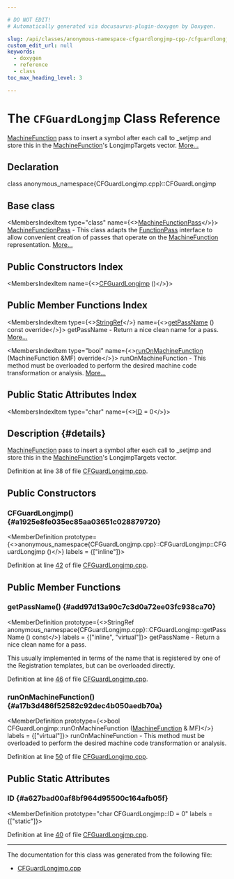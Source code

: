 ```yaml
---

# DO NOT EDIT!
# Automatically generated via docusaurus-plugin-doxygen by Doxygen.

slug: /api/classes/anonymous-namespace-cfguardlongjmp-cpp-/cfguardlongjmp
custom_edit_url: null
keywords:
  - doxygen
  - reference
  - class
toc_max_heading_level: 3

---
```





# The `CFGuardLongjmp` Class Reference

<DoxygenPage pluginConfig={pluginConfig}>

<a href="/docs/api/classes/llvm/machinefunction">MachineFunction</a> pass to insert a symbol after each call to &#95;setjmp and store this in the <a href="/docs/api/classes/llvm/machinefunction">MachineFunction</a>&#39;s LongjmpTargets vector. <a href="#details">More...</a>

## Declaration

<CodeBlock>class anonymous_namespace{CFGuardLongjmp.cpp}::CFGuardLongjmp</CodeBlock>

## Base class

<MembersIndex>

<MembersIndexItem
  type="class"
  name={<><a href="/docs/api/classes/llvm/machinefunctionpass">MachineFunctionPass</a></>}>
<a href="/docs/api/classes/llvm/machinefunctionpass">MachineFunctionPass</a> - This class adapts the <a href="/docs/api/classes/llvm/functionpass">FunctionPass</a> interface to allow convenient creation of passes that operate on the <a href="/docs/api/classes/llvm/machinefunction">MachineFunction</a> representation. <a href="/docs/api/classes/llvm/machinefunctionpass/#details">More...</a>
</MembersIndexItem>

</MembersIndex>

## Public Constructors Index

<MembersIndex>

<MembersIndexItem
  name={<><a href="#a1925e8fe035ec85aa03651c028879720">CFGuardLongjmp</a> ()</>}>
</MembersIndexItem>

</MembersIndex>

## Public Member Functions Index

<MembersIndex>

<MembersIndexItem
  type={<><a href="/docs/api/classes/llvm/stringref">StringRef</a></>}
  name={<><a href="#add97d13a90c7c3d0a72ee03fc938ca70">getPassName</a> () const override</>}>
getPassName - Return a nice clean name for a pass. <a href="#add97d13a90c7c3d0a72ee03fc938ca70">More...</a>
</MembersIndexItem>

<MembersIndexItem
  type="bool"
  name={<><a href="#a17b3d486f52582c92dec4b050aedb70a">runOnMachineFunction</a> (MachineFunction &amp;MF) override</>}>
runOnMachineFunction - This method must be overloaded to perform the desired machine code transformation or analysis. <a href="#a17b3d486f52582c92dec4b050aedb70a">More...</a>
</MembersIndexItem>

</MembersIndex>

## Public Static Attributes Index

<MembersIndex>

<MembersIndexItem
  type="char"
  name={<><a href="#a627bad00af8bf964d95500c164afb05f">ID</a> = 0</>}>
</MembersIndexItem>

</MembersIndex>

## Description {#details}

<a href="/docs/api/classes/llvm/machinefunction">MachineFunction</a> pass to insert a symbol after each call to &#95;setjmp and store this in the <a href="/docs/api/classes/llvm/machinefunction">MachineFunction</a>&#39;s LongjmpTargets vector.

Definition at line 38 of file <a href="/docs/api/files/lib/lib/codegen/cfguardlongjmp-cpp">CFGuardLongjmp.cpp</a>.

<SectionDefinition>

## Public Constructors

### CFGuardLongjmp() {#a1925e8fe035ec85aa03651c028879720}

<MemberDefinition
  prototype={<>anonymous&#95;namespace&#123;CFGuardLongjmp.cpp&#125;::CFGuardLongjmp::CFGuardLongjmp ()</>}
  labels = {["inline"]}>

Definition at line <a href="/docs/api/files/lib/lib/codegen/cfguardlongjmp-cpp/#l00042">42</a> of file <a href="/docs/api/files/lib/lib/codegen/cfguardlongjmp-cpp">CFGuardLongjmp.cpp</a>.
</MemberDefinition>

</SectionDefinition>

<SectionDefinition>

## Public Member Functions

### getPassName() {#add97d13a90c7c3d0a72ee03fc938ca70}

<MemberDefinition
  prototype={<>StringRef anonymous&#95;namespace&#123;CFGuardLongjmp.cpp&#125;::CFGuardLongjmp::getPassName () const</>}
  labels = {["inline", "virtual"]}>
getPassName - Return a nice clean name for a pass.

This usually implemented in terms of the name that is registered by one of the Registration templates, but can be overloaded directly.

Definition at line <a href="/docs/api/files/lib/lib/codegen/cfguardlongjmp-cpp/#l00046">46</a> of file <a href="/docs/api/files/lib/lib/codegen/cfguardlongjmp-cpp">CFGuardLongjmp.cpp</a>.
</MemberDefinition>

### runOnMachineFunction() {#a17b3d486f52582c92dec4b050aedb70a}

<MemberDefinition
  prototype={<>bool CFGuardLongjmp::runOnMachineFunction (<a href="/docs/api/classes/llvm/machinefunction">MachineFunction</a> &amp; MF)</>}
  labels = {["virtual"]}>
runOnMachineFunction - This method must be overloaded to perform the desired machine code transformation or analysis.

Definition at line <a href="/docs/api/files/lib/lib/codegen/cfguardlongjmp-cpp/#l00050">50</a> of file <a href="/docs/api/files/lib/lib/codegen/cfguardlongjmp-cpp">CFGuardLongjmp.cpp</a>.
</MemberDefinition>

</SectionDefinition>

<SectionDefinition>

## Public Static Attributes

### ID {#a627bad00af8bf964d95500c164afb05f}

<MemberDefinition
  prototype="char CFGuardLongjmp::ID = 0"
  labels = {["static"]}>

Definition at line <a href="/docs/api/files/lib/lib/codegen/cfguardlongjmp-cpp/#l00040">40</a> of file <a href="/docs/api/files/lib/lib/codegen/cfguardlongjmp-cpp">CFGuardLongjmp.cpp</a>.
</MemberDefinition>

</SectionDefinition>

<hr/>

The documentation for this class was generated from the following file:

<ul>
<li><a href="/docs/api/files/lib/lib/codegen/cfguardlongjmp-cpp">CFGuardLongjmp.cpp</a></li>
</ul>

</DoxygenPage>
